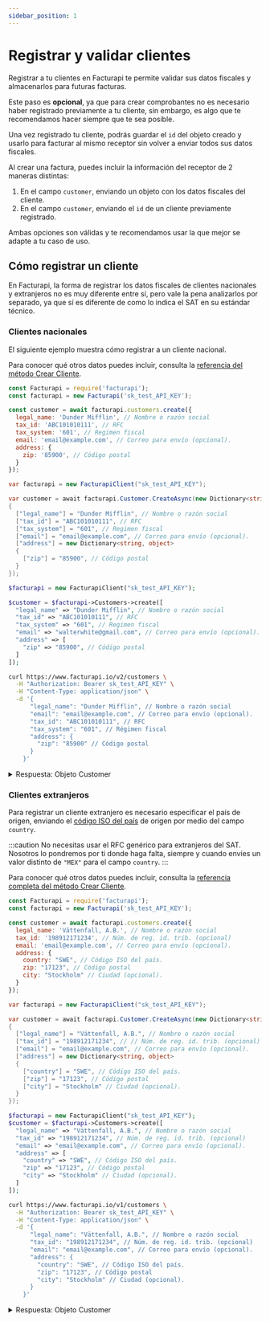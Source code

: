 ```yaml
---
sidebar_position: 1
---
```



# Registrar y validar clientes

Registrar a tu clientes en Facturapi te permite validar sus datos fiscales y
almacenarlos para futuras facturas.

Este paso es **opcional**, ya que para crear comprobantes no es necesario haber
registrado previamente a tu cliente, sin embargo, es algo que te recomendamos
hacer siempre que te sea posible.

Una vez registrado tu cliente, podrás guardar el `id` del objeto creado y usarlo para
facturar al mismo receptor sin volver a enviar todos sus datos fiscales.

Al crear una factura, puedes incluir la información del receptor de 2 maneras
distintas:

1. En el campo `customer`, enviando un objeto con los datos fiscales del
cliente.
2. En el campo `customer`, enviando el `id` de un cliente previamente
registrado.

Ambas opciones son válidas y te recomendamos usar la que mejor se adapte a tu
caso de uso.

## Cómo registrar un cliente

En Facturapi, la forma de registrar los datos fiscales de clientes nacionales y
extranjeros no es muy diferente entre sí, pero vale la pena analizarlos por
separado, ya que sí es diferente de como lo indica el SAT en su estándar técnico.

### Clientes nacionales

El siguiente ejemplo muestra cómo registrar a un cliente nacional.

Para conocer qué otros datos puedes incluir, consulta la
[referencia del método Crear Cliente](/api/#tag/customer/operation/createCustomer).

<Tabs groupId="codeExamples">
<TabItem value="js" label="Node.js" default>

```javascript
const Facturapi = require('facturapi');
const facturapi = new Facturapi('sk_test_API_KEY');

const customer = await facturapi.customers.create({
  legal_name: 'Dunder Mifflin', // Nombre o razón social
  tax_id: 'ABC101010111', // RFC
  tax_system: '601', // Regimen fiscal
  email: 'email@example.com', // Correo para envío (opcional).
  address: {
    zip: '85900', // Código postal
  }
});
```

</TabItem>
<TabItem value="cs" label="C#">

```csharp
var facturapi = new FacturapiClient("sk_test_API_KEY");

var customer = await facturapi.Customer.CreateAsync(new Dictionary<string, object>
{
  ["legal_name"] = "Dunder Mifflin", // Nombre o razón social
  ["tax_id"] = "ABC101010111", // RFC
  ["tax_system"] = "601", // Regimen fiscal
  ["email"] = "email@example.com", // Correo para envío (opcional).
  ["address"] = new Dictionary<string, object>
  {
    ["zip"] = "85900", // Código postal
  }
});
```

</TabItem>
<TabItem value="php" label="PHP">

```php
$facturapi = new FacturapiClient("sk_test_API_KEY");

$customer = $facturapi->Customers->create([
  "legal_name" => "Dunder Mifflin", // Nombre o razón social
  "tax_id" => "ABC101010111", // RFC
  "tax_system" => "601", // Regimen fiscal
  "email" => "walterwhite@gmail.com", // Correo para envío (opcional).
  "address" => [
    "zip" => "85900", // Código postal
  ]
]);
```

</TabItem>
<TabItem value="curl" label="cURL">

```bash
curl https://www.facturapi.io/v2/customers \
  -H "Authorization: Bearer sk_test_API_KEY" \
  -H "Content-Type: application/json" \
  -d '{
      "legal_name": "Dunder Mifflin", // Nombre o razón social
      "email": "email@example.com", // Correo para envío (opcional).
      "tax_id": "ABC101010111", // RFC
      "tax_system": "601", // Régimen fiscal
      "address": {
        "zip": "85900" // Código postal
      }
    }'
```

</TabItem>
</Tabs>

<details>
<summary>Respuesta: Objeto Customer</summary>

```json
{
  "id": "590ce6c56d04f840aa8438af",
  "created_at": "2017-05-05T20:55:33.468Z",
  "organization": "622a33e6f0175a00e01a8e80",
  "livemode": false,
  "legal_name": "Dunder Mifflin",
  "tax_id": "ABC101010111",
  "tax_system": "601",
  "email": "email@example.com",
  "phone": 6474010101,
  "address": {
    "street": null,
    "exterior": null,
    "interior": null,
    "neighborhood": null,
    "city": "Huatabampo",
    "municipality": "Huatabampo",
    "zip": 86500,
    "state": "Sonora",
    "country": "MEX"
  }
}
```

</details>

### Clientes extranjeros

Para registrar un cliente extranjero es necesario especificar el país de
origen, enviando el [código ISO del país](https://es.wikipedia.org/wiki/ISO_3166-1_alfa-3)
de origen por medio del campo `country`.

:::caution
No necesitas usar el RFC genérico para extranjeros del SAT. Nosotros lo
pondremos por ti donde haga falta, siempre y cuando envíes un valor distinto
de `"MEX"` para el campo `country`.
:::

Para conocer qué otros datos puedes incluir, consulta la
[referencia completa del método Crear Cliente](/api/#tag/customer/operation/createCustomer).

<Tabs groupId="codeExamples">
<TabItem value="js" label="Node.js" default>

```javascript
const Facturapi = require('facturapi');
const facturapi = new Facturapi('sk_test_API_KEY');

const customer = await facturapi.customers.create({
  legal_name: 'Vättenfall, A.B.', // Nombre o razón social
  tax_id: '198912171234', // Núm. de reg. id. trib. (opcional)
  email: 'email@example.com', // Correo para envío (opcional).
  address: {
    country: "SWE", // Código ISO del país.
    zip: "17123", // Código postal
    city: "Stockholm" // Ciudad (opcional).
  }
});
```

</TabItem>
<TabItem value="cs" label="C#">

```csharp
var facturapi = new FacturapiClient("sk_test_API_KEY");

var customer = await facturapi.Customer.CreateAsync(new Dictionary<string, object>
{
  ["legal_name"] = "Vättenfall, A.B.", // Nombre o razón social
  ["tax_id"] = "198912171234", // // Núm. de reg. id. trib. (opcional)
  ["email"] = "email@example.com", // Correo para envío (opcional).
  ["address"] = new Dictionary<string, object>
  {
    ["country"] = "SWE", // Código ISO del país.
    ["zip"] = "17123", // Código postal
    ["city"] = "Stockholm" // Ciudad (opcional).
  }
});
```

</TabItem>
<TabItem value="php" label="PHP">

```php
$facturapi = new FacturapiClient("sk_test_API_KEY");
$customer = $facturapi->Customers->create([
  "legal_name" => "Vättenfall, A.B.", // Nombre o razón social
  "tax_id" => "198912171234", // Núm. de reg. id. trib. (opcional)
  "email" => "email@example.com", // Correo para envío (opcional).
  "address" => [
    "country" => "SWE", // Código ISO del país.
    "zip" => "17123", // Código postal
    "city" => "Stockholm" // Ciudad (opcional).
  ]
]);
```

</TabItem>
<TabItem value="curl" label="cURL">

```bash
curl https://www.facturapi.io/v1/customers \
  -H "Authorization: Bearer sk_test_API_KEY" \
  -H "Content-Type: application/json" \
  -d '{
      "legal_name": "Vättenfall, A.B.", // Nombre o razón social
      "tax_id": "198912171234", // Núm. de reg. id. trib. (opcional)
      "email": "email@example.com", // Correo para envío (opcional).
      "address": {
        "country": "SWE", // Código ISO del país.
        "zip": "17123", // Código postal
        "city": "Stockholm" // Ciudad (opcional).
      }
    }'
```

</TabItem>
</Tabs>

<details>
<summary>Respuesta: Objeto Customer</summary>

```json
{
  "id": "62714bc2d1bfa410df1d98eb",
  "created_at": "2022-05-03T15:35:30.034Z",
  "organization": "622a33e6f0175a00e01a8e80",
  "livemode": false,
  "legal_name": "Vättenfall, A.B.",
  "tax_id": "198912171234",
  "email": "email@example.com",
  "address": {
    "country": "SWE",
    "zip": "17123",
    "city": "Stockholm"
  },
}
```

</details>
